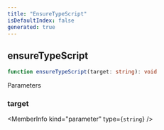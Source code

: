 ```yaml
---
title: "EnsureTypeScript"
isDefaultIndex: false
generated: true
---
```



<!-- This file was generated from the CommandKit source. Do not modify. Instead, re-run the "docgen" script -->


## ensureTypeScript

<GenerationInfo sourceFile="packages/commandkit/src/cli/common.ts" sourceLine="44" packageName="commandkit" />



```ts title="Signature"
function ensureTypeScript(target: string): void
```
Parameters

### target

<MemberInfo kind="parameter" type={`string`} />

